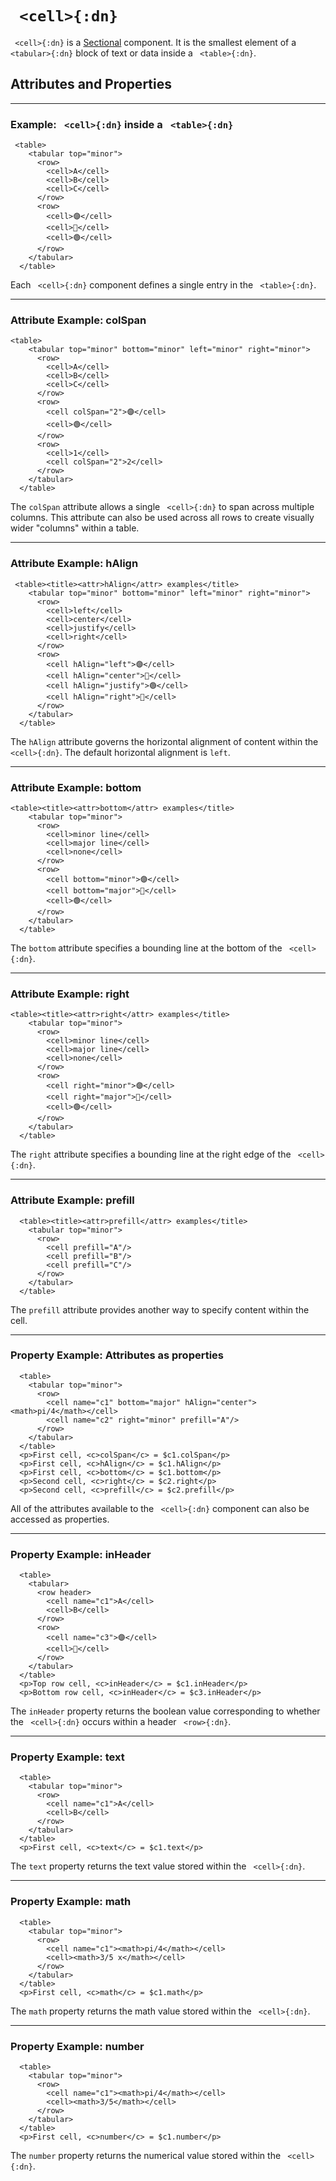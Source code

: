 


# ` <cell>{:dn}`


` <cell>{:dn}` is a [Sectional](../document_structure/essentialConcepts#component-types)
component. It is the smallest element of a ` <tabular>{:dn}` block of text or 
data inside a ` <table>{:dn}`.

## Attributes and Properties 
 <AttrDisplay name='cell'/> 
 <PropDisplay name='cell'/>


---

### Example: ` <cell>{:dn}` inside a ` <table>{:dn}`


```doenet-editor-horiz
 <table>
    <tabular top="minor">
      <row>
        <cell>A</cell>
        <cell>B</cell>
        <cell>C</cell>
      </row>
      <row>
        <cell>🟣</cell>
        <cell>🔴</cell>
        <cell>🟢</cell>
      </row>
    </tabular>
  </table> 
```



Each ` <cell>{:dn}` component defines a single entry in the ` <table>{:dn}`.



---

### Attribute Example: colSpan


```doenet-editor-horiz
<table>
    <tabular top="minor" bottom="minor" left="minor" right="minor">
      <row>
        <cell>A</cell>
        <cell>B</cell>
        <cell>C</cell>
      </row>
      <row>
        <cell colSpan="2">🟣</cell>
        <cell>🟢</cell>
      </row>
      <row>
        <cell>1</cell>
        <cell colSpan="2">2</cell>
      </row>
    </tabular>
  </table> 
```



The `colSpan` attribute allows a single ` <cell>{:dn}` to span across 
multiple columns. This attribute can also be used across all rows to create 
visually wider "columns" within a table.



---

### Attribute Example: hAlign


```doenet-editor-horiz
 <table><title><attr>hAlign</attr> examples</title>
    <tabular top="minor" bottom="minor" left="minor" right="minor">
      <row>
        <cell>left</cell>
        <cell>center</cell>
        <cell>justify</cell>
        <cell>right</cell>
      </row>
      <row>
        <cell hAlign="left">🟣</cell>
        <cell hAlign="center">🔴</cell>
        <cell hAlign="justify">🟢</cell>
        <cell hAlign="right">🔵</cell>
      </row>
    </tabular>
  </table>    
```



The `hAlign` attribute governs the horizontal alignment of 
content within the ` <cell>{:dn}`. The default horizontal alignment is `left`.



---

### Attribute Example: bottom


```doenet-editor-horiz
<table><title><attr>bottom</attr> examples</title>
    <tabular top="minor">
      <row>
        <cell>minor line</cell>
        <cell>major line</cell>
        <cell>none</cell>
      </row>
      <row>
        <cell bottom="minor">🟣</cell>
        <cell bottom="major">🔴</cell>
        <cell>🟢</cell>
      </row>
    </tabular>
  </table>    
```



The `bottom` attribute specifies a bounding line at the bottom of the ` <cell>{:dn}`.



---

### Attribute Example: right


```doenet-editor-horiz
<table><title><attr>right</attr> examples</title>
    <tabular top="minor">
      <row>
        <cell>minor line</cell>
        <cell>major line</cell>
        <cell>none</cell>
      </row>
      <row>
        <cell right="minor">🟣</cell>
        <cell right="major">🔴</cell>
        <cell>🟢</cell>
      </row>
    </tabular>
  </table>      
```



The `right` attribute specifies a bounding line at the right edge of the ` <cell>{:dn}`.



---

### Attribute Example: prefill


```doenet-editor-horiz
  <table><title><attr>prefill</attr> examples</title>
    <tabular top="minor">
      <row>
        <cell prefill="A"/>
        <cell prefill="B"/>
        <cell prefill="C"/>
      </row>
    </tabular>
  </table>      
```



The `prefill` attribute provides another way to specify content within the cell.


---

### Property Example: Attributes as properties


```doenet-editor-horiz
  <table>
    <tabular top="minor">
      <row>
        <cell name="c1" bottom="major" hAlign="center"><math>pi/4</math></cell>
        <cell name="c2" right="minor" prefill="A"/>
      </row>
    </tabular>
  </table> 
  <p>First cell, <c>colSpan</c> = $c1.colSpan</p>
  <p>First cell, <c>hAlign</c> = $c1.hAlign</p>
  <p>First cell, <c>bottom</c> = $c1.bottom</p>
  <p>Second cell, <c>right</c> = $c2.right</p>
  <p>Second cell, <c>prefill</c> = $c2.prefill</p>
```



All of the attributes available to the ` <cell>{:dn}` component can also be accessed as properties.



---

### Property Example: inHeader


```doenet-editor-horiz
  <table>
    <tabular>
      <row header>
        <cell name="c1">A</cell>
        <cell>B</cell>
      </row>
      <row>
        <cell name="c3">🟣</cell>
        <cell>🔴</cell>
      </row>
    </tabular>
  </table>
  <p>Top row cell, <c>inHeader</c> = $c1.inHeader</p>
  <p>Bottom row cell, <c>inHeader</c> = $c3.inHeader</p>      
```



The `inHeader` property returns the boolean value corresponding to 
whether the ` <cell>{:dn}` occurs within a header ` <row>{:dn}`.



---

### Property Example: text


```doenet-example
  <table>
    <tabular top="minor">
      <row>
        <cell name="c1">A</cell>
        <cell>B</cell>
      </row>
    </tabular>
  </table> 
  <p>First cell, <c>text</c> = $c1.text</p>      
```



The `text` property returns the text value stored within the ` <cell>{:dn}`.



---

### Property Example: math


```doenet-example
  <table>
    <tabular top="minor">
      <row>
        <cell name="c1"><math>pi/4</math></cell>
        <cell><math>3/5 x</math></cell>
      </row>
    </tabular>
  </table> 
  <p>First cell, <c>math</c> = $c1.math</p> 
```



The `math` property returns the math value stored within the ` <cell>{:dn}`.



---

### Property Example: number


```doenet-example
  <table>
    <tabular top="minor">
      <row>
        <cell name="c1"><math>pi/4</math></cell>
        <cell><math>3/5</math></cell>
      </row>
    </tabular>
  </table> 
  <p>First cell, <c>number</c> = $c1.number</p> 
```



The `number` property returns the numerical value stored within the ` <cell>{:dn}`.

